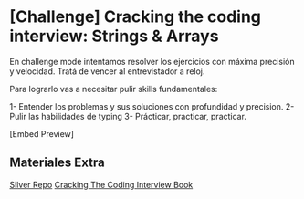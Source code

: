 # \[Challenge] Cracking the coding interview: Strings & Arrays

En challenge mode intentamos resolver los ejercicios con máxima precisión y velocidad. Tratá de vencer al entrevistador a reloj.

Para lograrlo vas a necesitar pulir skills fundamentales:

1- Entender los problemas y sus soluciones con profundidad y precision.
2- Pulir las habilidades de typing
3- Prácticar, practicar, practicar.

[Embed Preview]

## Materiales Extra

[Silver Repo](https://github.com/conanbatt/interview-practice/tree/main/coding-challenges/cracking-the-coding-interview)
[Cracking The Coding Interview Book](https://github.com/conanbatt/interview-practice/tree/main/coding-challenges/cracking-the-coding-interview/book)
